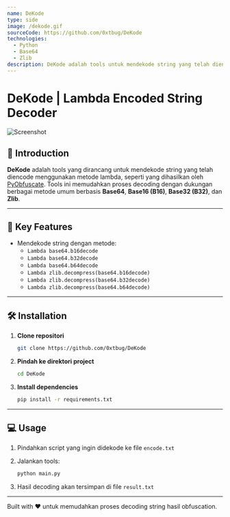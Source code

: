 ```yaml
---
name: DeKode
type: side
image: /dekode.gif
sourceCode: https://github.com/0xtbug/DeKode
technologies:
  - Python
  - Base64
  - Zlib
description: DeKode adalah tools untuk mendekode string yang telah diencode menggunakan metode lambda, seperti yang dihasilkan oleh PyObfuscate. Mendukung berbagai metode decoding berbasis Base64, B16, B32, dan Zlib.
---
```


# DeKode | Lambda Encoded String Decoder
![Screenshot](/dekode.gif)

## 📌 Introduction
**DeKode** adalah tools yang dirancang untuk mendekode string yang telah diencode menggunakan metode lambda, seperti yang dihasilkan oleh [PyObfuscate](https://github.com/htr-tech/PyObfuscate).
Tools ini memudahkan proses decoding dengan dukungan berbagai metode umum berbasis **Base64**, **Base16 (B16)**, **Base32 (B32)**, dan **Zlib**.

---

## 🌟 Key Features
- Mendekode string dengan metode:
  - `Lambda base64.b16decode`
  - `Lambda base64.b32decode`
  - `Lambda base64.b64decode`
  - `Lambda zlib.decompress(base64.b16decode)`
  - `Lambda zlib.decompress(base64.b32decode)`
  - `Lambda zlib.decompress(base64.b64decode)`

---

## 🛠 Installation
1. **Clone repositori**
   ```bash
   git clone https://github.com/0xtbug/DeKode

2. **Pindah ke direktori project**

   ```bash
   cd DeKode
   ```

3. **Install dependencies**

   ```bash
   pip install -r requirements.txt
   ```

---

## 💻 Usage

1. Pindahkan script yang ingin didekode ke file `encode.txt`
2. Jalankan tools:

   ```bash
   python main.py
   ```
3. Hasil decoding akan tersimpan di file `result.txt`

---

Built with ❤️ untuk memudahkan proses decoding string hasil obfuscation.
